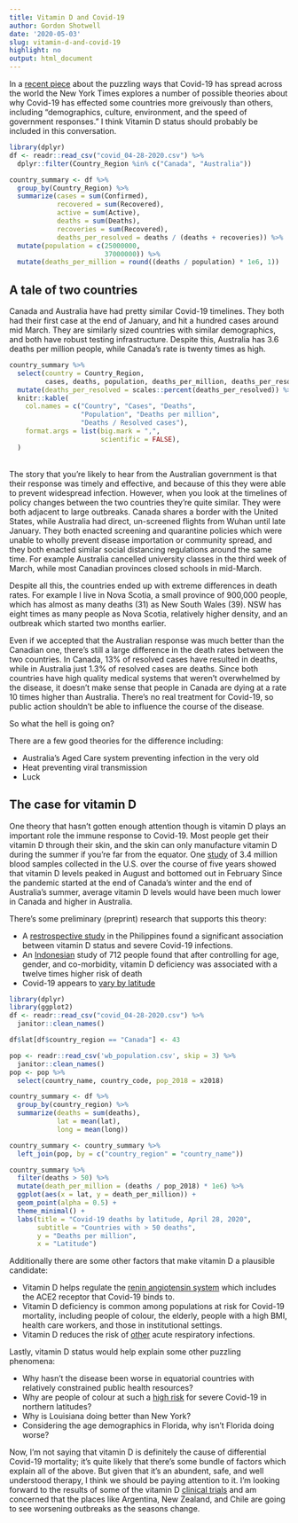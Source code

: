 ```yaml
---
title: Vitamin D and Covid-19
author: Gordon Shotwell
date: '2020-05-03'
slug: vitamin-d-and-covid-19
highlight: no
output: html_document
---
```


In a [recent piece](https://www.nytimes.com/2020/05/03/world/asia/coronavirus-spread-where-why.html?referringSource=articleShare) about the puzzling ways that Covid-19 has spread across the world the New York Times explores a number of possible theories about why Covid-19 has effected some countries more greivously than others, including “demographics, culture, environment, and the speed of government responses.” I think Vitamin D status should probably be included in this conversation. 
```r
library(dplyr)
df <- readr::read_csv("covid_04-28-2020.csv") %>% 
  dplyr::filter(Country_Region %in% c("Canada", "Australia"))

country_summary <- df %>% 
  group_by(Country_Region) %>% 
  summarize(cases = sum(Confirmed),
            recovered = sum(Recovered),
            active = sum(Active), 
            deaths = sum(Deaths), 
            recoveries = sum(Recovered), 
            deaths_per_resolved = deaths / (deaths + recoveries)) %>% 
  mutate(population = c(25000000,
                        37000000)) %>% 
  mutate(deaths_per_million = round((deaths / population) * 1e6, 1))
```

## A tale of two countries

Canada and Australia have had pretty similar Covid-19 timelines. 
They both had their first case at the end of January, and hit a hundred cases around mid March. 
They are similarly sized countries with similar demographics, and both have robust testing infrastructure.
Despite this, Australia has 3.6 deaths per million people, while Canada's rate is twenty times as high. 

```r
country_summary %>% 
  select(country = Country_Region, 
         cases, deaths, population, deaths_per_million, deaths_per_resolved) %>% 
  mutate(deaths_per_resolved = scales::percent(deaths_per_resolved)) %>% 
  knitr::kable(
    col.names = c("Country", "Cases", "Deaths", 
                  "Population", "Deaths per million", 
                  "Deaths / Resolved cases"),
    format.args = list(big.mark = ",", 
                       scientific = FALSE), 
  )
```

<br>
The story that you're likely to hear from the Australian government is that their response was timely and effective, and because of this they were able to prevent widespread infection. 
However, when you look at the timelines of policy changes between the two countries they're quite similar. 
They were both adjacent to large outbreaks.
Canada shares a border with the United States, while Australia had direct, un-screened flights from Wuhan until late January.
They both enacted screening and quarantine policies which were unable to wholly prevent disease importation or community spread, 
and they both enacted similar social distancing regulations around the same time. 
For example Australia cancelled university classes in the third week of March, while most Canadian provinces closed schools in mid-March.

Despite all this, the countries ended up with extreme differences in death rates. 
For example I live in Nova Scotia, a small province of 900,000 people, which has almost as many deaths (31) as New South Wales (39). 
NSW has eight times as many people as Nova Scotia, relatively higher density, and an outbreak which started two months earlier. 

Even if we accepted that the Australian response was much better than the Canadian one, there's still a large difference in the death rates between the two countries. 
In Canada, 13% of resolved cases have resulted in deaths, while in Australia just 1.3% of resolved cases are deaths.
Since both countries have high quality medical systems that weren't overwhelmed by the disease, it doesn't make sense that people in Canada are dying at a rate 10 times higher than Australia. 
There's no real treatment for Covid-19, so public action shouldn't be able to influence the course of the disease.

So what the hell is going on?

There are a few good theories for the difference including:

- Australia's Aged Care system preventing infection in the very old
- Heat preventing viral transmission 
- Luck

## The case for vitamin D

One theory that hasn't gotten enough attention though is vitamin D plays an important role the immune response to Covid-19.
Most people get their vitamin D through their skin, and the skin can only manufacture vitamin D during the summer if you're far from the equator. 
One [study](https://www.medicinenet.com/script/main/art.asp?articlekey=170741) of 3.4 million blood samples collected in the U.S. over the course of five years showed that vitamin D levels peaked in August and bottomed out in February 
Since the pandemic started at the end of Canada's winter and the end of Australia's summer, average vitamin D levels would have been much lower in Canada and higher in Australia. 

There's some preliminary (preprint) research that supports this theory:

- A [restrospective study](https://papers.ssrn.com/sol3/papers.cfm?abstract_id=3571484) in the Philippines found a significant association between vitamin D status and severe Covid-19 infections.
- An [Indonesian](https://papers.ssrn.com/sol3/papers.cfm?abstract_id=3585561) study of 712 people found that after controlling for age, gender, and co-morbidity, vitamin D deficiency was associated with a twelve times higher risk of death
- Covid-19 appears to [vary by latitude](https://www.ncbi.nlm.nih.gov/pubmed/32311755)

```r
library(dplyr)
library(ggplot2)
df <- readr::read_csv("covid_04-28-2020.csv") %>% 
  janitor::clean_names()

df$lat[df$country_region == "Canada"] <- 43

pop <- readr::read_csv('wb_population.csv', skip = 3) %>% 
  janitor::clean_names()
pop <- pop %>% 
  select(country_name, country_code, pop_2018 = x2018)

country_summary <- df %>% 
  group_by(country_region) %>% 
  summarize(deaths = sum(deaths),
            lat = mean(lat),
            long = mean(long))

country_summary <- country_summary %>% 
  left_join(pop, by = c("country_region" = "country_name")) 

country_summary %>% 
  filter(deaths > 50) %>% 
  mutate(death_per_million = (deaths / pop_2018) * 1e6) %>% 
  ggplot(aes(x = lat, y = death_per_million)) +
  geom_point(alpha = 0.5) +
  theme_minimal() +
  labs(title = "Covid-19 deaths by latitude, April 28, 2020",
       subtitle = "Countries with > 50 deaths",
       y = "Deaths per million",
       x = "Latitude")

```


Additionally there are some other factors that make vitamin D a plausible candidate:

- Vitamin D helps regulate the [renin angiotensin system](https://youtu.be/Nfp4X4O87DQ?t=1499) which includes the ACE2 receptor that Covid-19 binds to.
- Vitamin D deficiency is common among populations at risk for Covid-19 mortality, including people of colour, the elderly, people with a high BMI, health care workers, and those in institutional settings.
- Vitamin D reduces the risk of [other](https://www.bmj.com/content/356/bmj.i6583) acute respiratory infections. 

Lastly, vitamin D status would help explain some other puzzling phenomena:

- Why hasn't the disease been worse in equatorial countries with relatively constrained public health resources?
- Why are people of colour at such a [high risk](https://www.theglobeandmail.com/world/article-racial-divide-of-covid-19-patients-in-us-grows-even-starker-as-new/) for severe Covid-19 in northern latitudes?
- Why is Louisiana doing better than New York? 
- Considering the age demographics in Florida, why isn't Florida doing worse?

Now, I'm not saying that vitamin D is definitely the cause of differential Covid-19 mortality;
it's quite likely that there's some bundle of factors which explain all of the above. But given that it's an abundent, safe, and well understood therapy, I think we should be paying attention to it. 
I'm looking forward to the results of some of the vitamin D [clinical trials](https://clinicaltrials.gov/ct2/show/NCT04334005) and am concerned that the places like Argentina, New Zealand, and Chile are going to see worsening outbreaks as the seasons change.


